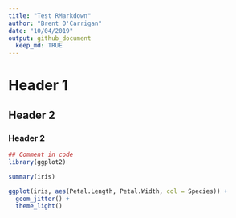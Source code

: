 ```yaml
---
title: "Test RMarkdown"
author: "Brent O'Carrigan"
date: "10/04/2019"
output: github_document
  keep_md: TRUE
---
```


# Header 1
## Header 2
### Header 2

```r
## Comment in code
library(ggplot2)

summary(iris)

ggplot(iris, aes(Petal.Length, Petal.Width, col = Species)) +
  geom_jitter() +
  theme_light()

```

